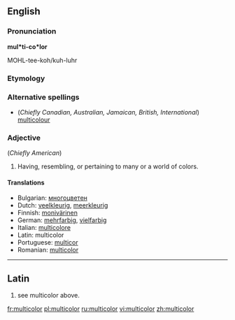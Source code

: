 ==English==

===Pronunciation===
'''mul*ti-co*lor'''

MOHL-tee-koh/kuh-luhr

===Etymology===
{{etyl|la}} {{prefix|multi|color}}

===Alternative spellings===
* (''Chiefly Canadian, Australian, Jamaican, British, International'') [[multicolour]]

===Adjective===
{{infl|en|adjective}}  (''Chiefly American'')
<!-- mul*ti-co*lored '''p.p''', mul*ti-co*lo-ring -->

# Having, resembling, or pertaining to many or a world of colors.

====Translations====
* Bulgarian: [[многоцветен]] {{m}}
* Dutch: [[veelkleurig]], [[meerkleurig]]
* Finnish: [[monivärinen]]
* German: [[mehrfarbig]], [[vielfarbig]]
* Italian: [[multicolore]]
* Latin: multicolor
* Portuguese: [[multicor]]
* Romanian: [[multicolor]]

----

==Latin==

# see multicolor above.

[[fr:multicolor]]
[[pl:multicolor]]
[[ru:multicolor]]
[[vi:multicolor]]
[[zh:multicolor]]